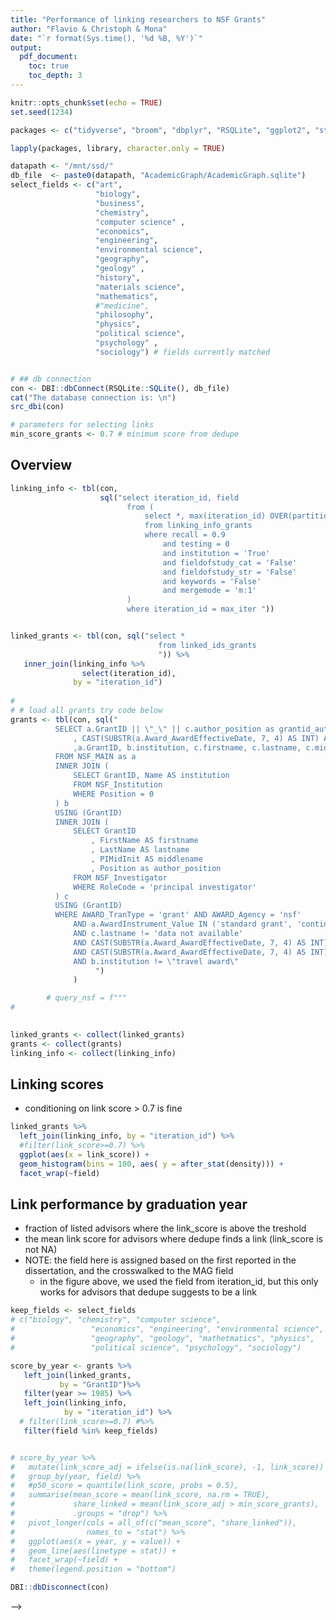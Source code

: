 ```yaml
---
title: "Performance of linking researchers to NSF Grants"
author: "Flavio & Christoph & Mona"
date: "`r format(Sys.time(), '%d %B, %Y')`"
output: 
  pdf_document:
    toc: true
    toc_depth: 3
---
```



```r
knitr::opts_chunk$set(echo = TRUE)
set.seed(1234)
```

```r
packages <- c("tidyverse", "broom", "dbplyr", "RSQLite", "ggplot2", "stringdist")

lapply(packages, library, character.only = TRUE)

datapath <- "/mnt/ssd/"
db_file  <- paste0(datapath, "AcademicGraph/AcademicGraph.sqlite")
select_fields <- c("art",
                   "biology",
                   "business",
                   "chemistry",
                   "computer science" ,
                   "economics",
                   "engineering",
                   "environmental science",
                   "geography",
                   "geology" ,
                   "history",
                   "materials science",
                   "mathematics",
                   #"medicine",
                   "philosophy",
                   "physics",
                   "political science",
                   "psychology" ,
                   "sociology") # fields currently matched 


# ## db connection
con <- DBI::dbConnect(RSQLite::SQLite(), db_file)
cat("The database connection is: \n")
src_dbi(con)
```



```r
# parameters for selecting links 
min_score_grants <- 0.7 # minimum score from dedupe 

```


## Overview

```r

linking_info <- tbl(con,
                    sql("select iteration_id, field
                          from (
                              select *, max(iteration_id) OVER(partition by field) as max_iter
                              from linking_info_grants
                              where recall = 0.9 
                                  and testing = 0
                                  and institution = 'True'
                                  and fieldofstudy_cat = 'False'
                                  and fieldofstudy_str = 'False' 
                                  and keywords = 'False' 
                                  and mergemode = 'm:1'
                          )
                          where iteration_id = max_iter "))


linked_grants <- tbl(con, sql("select * 
                                 from linked_ids_grants
                                 ")) %>%
   inner_join(linking_info %>% 
                select(iteration_id),
              by = "iteration_id")
 
# 
# # load all grants try code below
grants <- tbl(con, sql("
          SELECT a.GrantID || \"_\" || c.author_position as grantid_authorposition
              , CAST(SUBSTR(a.Award_AwardEffectiveDate, 7, 4) AS INT) AS year 
              ,a.GrantID, b.institution, c.firstname, c.lastname, c.middlename
          FROM NSF_MAIN as a
          INNER JOIN (
              SELECT GrantID, Name AS institution
              FROM NSF_Institution
              WHERE Position = 0  
          ) b
          USING (GrantID)
          INNER JOIN (
              SELECT GrantID
                  , FirstName AS firstname
                  , LastName AS lastname
                  , PIMidInit AS middlename  
                  , Position as author_position  
              FROM NSF_Investigator
              WHERE RoleCode = 'principal investigator'
          ) c
          USING (GrantID)
          WHERE AWARD_TranType = 'grant' AND AWARD_Agency = 'nsf'
              AND a.AwardInstrument_Value IN ('standard grant', 'continuing grant')
              AND c.lastname != 'data not available'
              AND CAST(SUBSTR(a.Award_AwardEffectiveDate, 7, 4) AS INT) >= 1990
              AND CAST(SUBSTR(a.Award_AwardEffectiveDate, 7, 4) AS INT) <= 2020
              AND b.institution != \"travel award\"
                   ")
              )

        # query_nsf = f"""
#    
 
```


```r
linked_grants <- collect(linked_grants)
grants <- collect(grants)
linking_info <- collect(linking_info)
```


## Linking scores 

- conditioning on link score > 0.7 is fine 

```r

linked_grants %>%
  left_join(linking_info, by = "iteration_id") %>%
  #filter(link_score>=0.7) %>%
  ggplot(aes(x = link_score)) +
  geom_histogram(bins = 100, aes( y = after_stat(density))) +
  facet_wrap(~field)

```

## Link performance by graduation year

- fraction of listed advisors where the link_score is above the treshold
- the mean link score for advisors where dedupe finds a link (link_score is not NA)
- NOTE: the field here is assigned based on the first reported in the dissertation, and the crosswalked to the MAG field
  - in the figure above, we used the field from iteration_id, but this only works for advisors that dedupe suggests to be a link 

```r

keep_fields <- select_fields
# c("biology", "chemistry", "computer science", 
#                 "economics", "engineering", "environmental science", 
#                 "geography", "geology", "mathetmatics", "physics",
#                 "political science", "psychology", "sociology")

score_by_year <- grants %>% 
   left_join(linked_grants,
           by = "GrantID")%>% 
   filter(year >= 1985) %>%
   left_join(linking_info,
            by = "iteration_id") %>%
  # filter(link_score>=0.7) #%>%
   filter(field %in% keep_fields)


# score_by_year %>%
#   mutate(link_score_adj = ifelse(is.na(link_score), -1, link_score)) %>%
#   group_by(year, field) %>%
#   #p50_score = quantile(link_score, probs = 0.5),
#   summarise(mean_score = mean(link_score, na.rm = TRUE),
#             share_linked = mean(link_score_adj > min_score_grants),
#             .groups = "drop") %>%
#   pivot_longer(cols = all_of(c("mean_score", "share_linked")),
#                names_to = "stat") %>%
#   ggplot(aes(x = year, y = value)) +
#   geom_line(aes(linetype = stat)) +
#   facet_wrap(~field) +
#   theme(legend.position = "bottom")

```

```r
DBI::dbDisconnect(con)
```


<!-- ```{r} -->

<!-- score_by_year %>% -->
<!--   filter(field == "biology") %>%  -->
<!--   filter(is.na(link_score)) %>%  -->
<!--   filter(degree_year < 2000) %>%  -->
<!--   group_by(firstname, lastname, uni_name, degree_year) %>% -->
<!--   summarise(nb = n(), -->
<!--             .groups = "drop") %>% -->
<!--   arrange(desc(nb)) %>% -->
<!--   head(10) -->

<!-- # score_by_year %>% filter(lastname == "dasgupta" & firstname == "asim" & !is.na(iteration_id)) # never linked  -->
<!-- # score_by_year %>% filter(lastname == "freeling" & firstname == "michael") # never linked  -->

<!-- # scale this up? check all the main fields of the authors with such names? -- tedious  -->
<!-- ``` -->

<!-- ### Notes  -->

<!-- - Reasons for why advisor not linked -->
<!--   - they are not sampled for linking either in the mag or proquest data -->
<!--     - most plausibly because they are assigned to different fields  -->
<!--   - institution names do not overlap  -->
<!--   - dedupe does not find a link even though it should -->
<!--     - but how can it explain the time trend? -->
<!-- - Comparing fields in MAG and ProQuest dissertations -->
<!--   - General -->
<!--     - not linking an advisor in biology does not mean do not link them in chemistry if the thesis is also classified in chemistry -->
<!--     - in the data above, this happens if biology is listed at position 0 -->
<!--   - Biology  -->
<!--     <!-- - main field chemistry: gerlt, cooperman, eveleigh (two of them with long careers, but both in chemistry), tsai --> -->
<!--     - main field biology: dasgupta, freeling -->
<!--     - at least one of the dissertations of freeling are sampled for the linking  -->
<!--   - Sociology -->
<!--     - different main field: ishisaka, coulton (medicine), howell (geography), mindel (psychology) -->
<!--     - not in MAG, but findable on google: khleif, gullerud -->
<!--     - not in MAG, not findable on google: liff -->
<!-- - Next steps -->
<!--   - widen the sampled field in MAG  -->
<!--   - re-train and re-check  -->


<!-- ### Update, 4/11/22 -->

<!-- #### Biology -->
<!-- - c brent theurer (authorid 2005171991), c channa reddy (authorid 2263585539): not in advisor sample b/c of the constraint on the length of the first name. can we fix this? -->
<!-- - john a gerlt: similar; is in mag with j a or ja gerlt -->
<!-- - daniel rittschof: his author id is 2242600877 and his name there is dan rittschof -->
<!-- - mingdaw tsai (authorid 2159629249), naba k gupta (authorid 2298396241), paul f cook (authorid 2107503814), eric n olson (2029316736) are all in the advisor sample from mag -->
<!--   - do their affiliation-years exactly match in MAG? all except olson, who has a special affiliation     -->

<!-- #### Physics -->
<!-- - h angus macleod (2169098584): first initial -->
<!-- - g michael morris (2232988940): first initial -->
<!-- - cyrus duncan cantrell: hard to find in MAG, if non-existent. https://news.utdallas.edu/faculty-staff/engineering-school-visionary-dr-cyrus-cantrell-mou/ -->
<!-- - robert l byer: only late in mag, but exists as "r l byer" (authorid 2047849238) -->
<!-- - clifford m will (2150132651): could be linked but is not -->
<!-- - c fred moore (2317232422): first initial. -->

<!-- #### Political science -->
<!-- - chester a newland (2142560737): could be matched, but year-uni are 3 years apart -->
<!-- - orion f white (2116764412): could be matched -->
<!-- - a lucille brewer: could not find. hard to find. -->
<!-- - christopher bellavita: could not find -->
<!-- - m margaret conway (2104998712): first initial -->
<!-- - mitchell a seligson (608794441): could be matched -->
<!-- - bernard grofman (402009535): could be matched -->
<!-- - chester a newland (2142560737): could be matched -->

<!-- #### validate: does this also hold for economics? -->
<!-- - there, the top 10 non-matched advisors all have only first initials  -->


<!-- ### Possible reasons for the non-linking  -->
<!-- - algorithm -->
<!--   - blocking: predicates are `(SimplePredicate: (commonSixGram, lastname), SimplePredicate: (commonFourGram, middlename))`. In contrast, for the settings file 1985-2022, the predicates are `(SimplePredicate: (suffixArray, lastname),)`. For chemistry, they are `(SimplePredicate: (sameSevenCharStartPredicate, lastname),)` -->
<!--     - why do we use another training data set again here? -->
<!--   - logistic regression -->
<!--   - they are false negatives. compared to chemistry, it seems weird to have such a high false negative rate (this assumes that all the advisors we do currently not find are actually in the data) -->
<!-- - training -->
<!-- - the features are wrong. -- No, they are correct.  -->
<!-- - the comparator is wrong. but then why does it work for other fields? -->
<!-- - any reason should ideally also explain why it works for chemistry but not for biology -->
<!-- - How can we fix the algorithm? -->
<!-- - we could relax the feature "same firstname"/"same lastname", particularly for advisors where the affiliation is a good and precise feature -->
<!-- - in some fields it seems important to have people with first initials. -->



<!-- Here is some python code to look at the learned settings, based on -->

<!-- - https://github.com/dedupeio/rlr/blob/master/rlr/lr.py (new dedupe does not use this anymore I think) -->
<!-- - https://github.com/dedupeio/dedupe/blob/5742efc7fc696c06d3327e038541532e584551a8/dedupe/api.py -->
<!-- - Note: The predicates are similar for all three fields I looked at. I do not know how the weights correspond to the logit regression coefficients -->

<!-- ```python -->

<!-- sf_biology = "/mnt/ssd/DedupeFiles/advisors/settings_biology_1985_2022_institutionTrue_fieldofstudy_catFalse_fieldofstudy_strFalse_keywordsFalsechristoph_baseline_update" -->
<!-- sf_chemistry = "/mnt/ssd/DedupeFiles/advisors/settings_chemistry_1985_2022_institutionTrue_fieldofstudy_catFalse_fieldofstudy_strFalse_keywordsFalsechristoph_baseline_update" -->
<!-- sf_cs = "/mnt/ssd/DedupeFiles/advisors/settings_computer_science_1985_2022_institutionTrue_fieldofstudy_catFalse_fieldofstudy_strFalse_keywordsFalsechristoph_baseline_update" -->

<!-- with open(sf_biology, "rb") as sf: -->
<!--     linker_biology = dedupe.StaticRecordLink(sf) -->

<!-- with open(sf_chemistry, "rb") as sf: -->
<!--     linker_chemistry = dedupe.StaticRecordLink(sf) -->


<!-- with open(sf_cs, "rb") as sf: -->
<!--     linker_cs = dedupe.StaticRecordLink(sf) -->

<!-- linker_biology.predicates -->
<!-- linker_chemistry.predicates -->
<!-- linker_cs.predicates -->

<!-- linker_biology.classifier.weights -->
<!-- linker_chemistry.classifier.weights -->
<!-- linker_cs.classifier.weights -->

<!-- ``` -->


<!-- sf_biology = "/mnt/ssd/DedupeFiles/advisors/settings_biology_1985_2022_institutionTrue_fieldofstudy_catFalse_fieldofstudy_strFalse_keywordsFalsechristoph_degree0" -->


<!-- ## Number of linked advisors  -->

<!-- - not sure this is still relevant? -->

<!-- ```{r} -->
<!-- score_by_year %>% -->
<!--   filter(!is.na(link_score) -->
<!--           & field %in% keep_fields) %>% -->
<!--   group_by(degree_year, field) %>% -->
<!--   summarise(n_advisors = n(), -->
<!--             .groups = "drop") %>% -->
<!--   ggplot(aes(x = degree_year, y = n_advisors)) +  -->
<!--   geom_line() +  -->
<!--   facet_wrap(~field) -->

<!-- ``` -->

<!-- old comments -->

<!-- - for instance, a student of michael j lambert (authorid 2120159045; relationship id 303670971_0 in proquest) from pre-1990 is link score of 0.02, but should be a clear link -->


<!-- ## Compare number of links across iterations within fields  -->

<!-- ```{r} -->
<!-- fields_iter_compare <- c("economics", "chemistry") -->
<!-- min_score <- 0.8 -->

<!-- keep_iter_ids <- tbl(con, "linking_info_advisors") %>% -->
<!--   filter(field %in% fields_iter_compare) %>% -->
<!--   filter(testing == 0) %>% -->
<!--   collect() %>% -->
<!--   group_by(field, train_name) %>% -->
<!--   arrange(iteration_id) %>% -->
<!--   mutate(nb = n(), -->
<!--          id = row_number()) %>% -->
<!--   ungroup() %>% -->
<!--   filter(id == nb) %>% -->
<!--   select(iteration_id, field, train_name) -->

<!-- linked_ids_to_compare <- tbl(con, "linked_ids_advisors") %>% -->
<!--   inner_join( -->
<!--     tbl(con, "linking_info_advisors") %>% -->
<!--       filter(field %in% fields_iter_compare), -->
<!--     by = "iteration_id" -->
<!--   ) %>% -->
<!--   inner_join( -->
<!--     tbl(con, "pq_advisors") %>% -->
<!--       select(relationship_id, goid), -->
<!--     by = "relationship_id" -->
<!--   ) %>% -->
<!--   inner_join( -->
<!--     tbl(con, "pq_authors") %>% -->
<!--       select(goid, degree_year), -->
<!--     by = "goid" -->
<!--   ) %>% -->
<!--   collect() %>% -->
<!--   filter(iteration_id %in% keep_iter_ids$iteration_id)  -->

<!-- ``` -->


<!-- Number of graduates with at least 1 advisor -->

<!-- ```{r} -->

<!-- d_sum <- linked_ids_to_compare %>% -->
<!--   filter(link_score >= min_score) %>% -->
<!--   group_by(train_name, field, degree_year) %>% -->
<!--   summarise(n_advisors = n(), -->
<!--             n_graduates = n_distinct(goid), -->
<!--             .groups = "drop") %>% -->
<!--   pivot_longer(cols = starts_with("n_"), names_to = "variable") -->

<!-- plotvars <- c("n_graduates") -->

<!-- map(.x = plotvars, -->
<!--     .f = ~d_sum %>% -->
<!--       filter(variable == .x) %>% -->
<!--       ggplot(aes(x = degree_year, y = value)) + -->
<!--       geom_line(aes(linetype = train_name)) +  -->
<!--       facet_wrap(~field) +  -->
<!--       theme(legend.position = "bottom") +  -->
<!--       labs(title = paste0("Count: ", .x)) -->
<!--     ) -->


<!-- ``` -->

<!-- ## Fraction of theses with at least 1 supervisor linked to MAG -->

<!-- ```{r} -->
<!-- s_thesis_advisor_link <- theses %>% -->
<!--   filter(degree_year %in% 1990:2015) %>% -->
<!--   left_join(linked_advisors %>% -->
<!--               filter(link_score > min_score_advisors) %>% -->
<!--               select(relationship_id) %>% -->
<!--               mutate(linked = 1), -->
<!--             by = "relationship_id") %>% -->
<!--   mutate(linked = ifelse(is.na(linked), 0, linked)) %>% -->
<!--   group_by(goid) %>% -->
<!--   mutate(any_link = max(linked)) %>% -->
<!--   ungroup() %>% -->
<!--   filter(!duplicated(goid)) %>% -->
<!--   group_by(degree_year, any_link, fieldname0_mag) %>% -->
<!--   summarise(n_theses = n(),  -->
<!--             .groups = "drop") %>% -->
<!--   group_by(degree_year, fieldname0_mag) %>% -->
<!--   mutate(s = n_theses / sum(n_theses)) %>% -->
<!--   ungroup() %>% -->
<!--   filter(any_link == 1) -->
<!-- ``` -->


<!-- ```{r} -->

<!-- s_thesis_advisor_link %>%  -->
<!--   ggplot(aes(x = degree_year, y = s)) + -->
<!--   geom_line() + -->
<!--   facet_wrap(~fieldname0_mag) +  -->
<!--   scale_x_continuous(breaks = c(1995, 2005, 2015)) +  -->
<!--   geom_hline(yintercept = 1, color = "grey55", linetype = "dashed") + -->
<!--   labs(y = "Share", title = "Share of US theses with >=1 supervisor linked to MAG", -->
<!--        subtitle = "Where >= 1 supervisor reported; by first indicated field0 of thesis.") -->

<!-- ``` -->

<!-- ### Notes -->

<!-- - Idea: since supervisors tend to be established researchers and publish regularly, we should find a large fraction of supervisors reported in ProQuest in the MAG data. -->

<!-- - The split by field is not exact because the link may have been found using a different reported field0. -->

<!-- - The close to 100% is reassuring of the MAG data quality on affiliations in these fields. -->

<!-- - Fields of concern: physics, sociology, poli science, biology (the level, the break and the trend). -->



<!-- ## Note: the "usable" links are saved to the db in src/dataprep/main/link/prep_linked_data.py -->






<!-- Here is some sql code that I used for checking the cases of the non-linked biology advisors -->


<!-- ```sql -->

<!-- -- 1. they are not in the sample  -->
<!-- -- 2. they are not recognized as links: (a) the model is wrong, (b) the data are wrong (ie, dedupe is confused by the dupes in MAG) -->
<!-- -- the fact that the same entities are not linked even after our improvements suggests perhaps that we are in case 2.b)? but then, dasgupta has no duplicates in MAG -->

<!-- -- from older checks: -->
<!-- -- john a gerlt: actually registered as "j a gerlt" in MAG (authorid 93129757). dedupe links him to authorid 3129783099 in 2000, 2009, 2010, 2014. this is b/c of the duplicate entity -->
<!-- -- asim dasgupta: authorid 2150423063;  -->

<!-- -- authors: 2298396241, 2171354986, 683352831, 1989754750 -->

<!-- -- all of them are in biology -->
<!-- select count(distinct authorid) -->
<!-- from author_field0 a -->
<!-- inner join ( -->
<!--     select fieldofstudyid, normalizedname -->
<!--     from fieldsofstudy -->
<!-- ) b on (a.fieldofstudyid_lvl0 = b.fieldofstudyid) -->
<!-- where authorid in (2298396241, 2171354986, 683352831, 1989754750)  -->
<!-- and a.Degree = 0 -->
<!-- and normalizedname = "biology" -->

<!-- -- none of them are in chinese academy of sciences -->
<!-- select count(*) -->
<!-- from author_info_linking -->
<!-- where authorid in (2298396241, 2171354986, 683352831, 1989754750) -->
<!-- and main_us_institutions_career not like "chinese academy of sciences" -->

<!-- -- only two have no missing information on the first field. but is this relevant? -> clearly not, as otherwise these two would still be in the advisor sample -->
<!-- SELECT AuthorId, NormalizedName -->
<!-- FROM author_fields c -->
<!-- INNER JOIN ( -->
<!--     SELECT FieldOfStudyId, NormalizedName -->
<!--     FROM FieldsOfStudy -->
<!-- ) AS d USING(FieldOfStudyId) -->
<!-- -- ## Condition on fieldofstudy being in the level 0 id_field -->
<!-- INNER JOIN ( -->
<!--     SELECT ParentFieldOfStudyId, ChildFieldOfStudyId -->
<!--     FROM crosswalk_fields -->
<!--     WHERE ParentLevel = 0 -->
<!--         AND ParentFieldOfStudyId IN (86803240) -->
<!-- ) AS e ON (e.ChildFieldOfStudyId = c.FieldOfStudyId) -->
<!-- WHERE FieldClass = 'first' -->
<!-- and authorid in (2298396241, 2171354986, 683352831, 1989754750) -->
<!-- limit 10; -->

<!-- -- they all start publishing before 1985 -->
<!-- select *  -->
<!-- from author_sample  -->
<!-- where authorid in (2298396241, 2171354986, 683352831, 1989754750) -->

<!-- ``` -->

